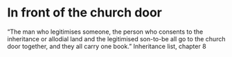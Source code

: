 # In front of the church door

“The man who legitimises someone, the person who consents to the inheritance or allodial land and the legitimised son-to-be all go to the church door together, and they all carry one book.”
Inheritance list, chapter 8